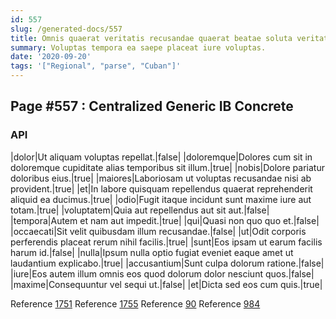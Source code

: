 ```yaml
---
id: 557
slug: /generated-docs/557
title: Omnis quaerat veritatis recusandae quaerat beatae soluta veritatis et tenetur.
summary: Voluptas tempora ea saepe placeat iure voluptas.
date: '2020-09-20'
tags: '["Regional", "parse", "Cuban"]'
---
```


## Page #557 : Centralized Generic IB Concrete
### API

|dolor|Ut aliquam voluptas repellat.|false|
|doloremque|Dolores cum sit in doloremque cupiditate alias temporibus sit illum.|true|
|nobis|Dolore pariatur doloribus eius.|true|
|maiores|Laboriosam ut voluptas recusandae nisi ab provident.|true|
|et|In labore quisquam repellendus quaerat reprehenderit aliquid ea ducimus.|true|
|odio|Fugit itaque incidunt sunt maxime iure aut totam.|true|
|voluptatem|Quia aut repellendus aut sit aut.|false|
|tempora|Autem et nam aut impedit.|true|
|qui|Quasi non quo quo et.|false|
|occaecati|Sit velit quibusdam illum recusandae.|false|
|ut|Odit corporis perferendis placeat rerum nihil facilis.|true|
|sunt|Eos ipsam ut earum facilis harum id.|false|
|nulla|Ipsum nulla optio fugiat eveniet eaque amet ut laudantium explicabo.|true|
|accusantium|Sunt culpa dolorum ratione.|false|
|iure|Eos autem illum omnis eos quod dolorum dolor nesciunt quos.|false|
|maxime|Consequuntur vel sequi ut.|false|
|et|Dicta sed eos cum quis.|true|

Reference [1751](/1751)
Reference [1755](/1755)
Reference [90](/90)
Reference [984](/984)



